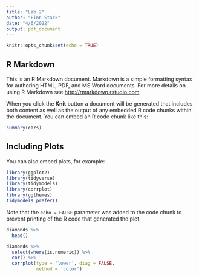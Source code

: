 ```yaml
---
title: "Lab 2"
author: "Finn Stack"
date: "4/6/2022"
output: pdf_document
---
```


```r
knitr::opts_chunk$set(echo = TRUE)
```

## R Markdown

This is an R Markdown document. Markdown is a simple formatting syntax for authoring HTML, PDF, and MS Word documents. For more details on using R Markdown see <http://rmarkdown.rstudio.com>.

When you click the **Knit** button a document will be generated that includes both content as well as the output of any embedded R code chunks within the document. You can embed an R code chunk like this:

```r
summary(cars)
```

## Including Plots

You can also embed plots, for example:

```r
library(ggplot2)
library(tidyverse)
library(tidymodels)
library(corrplot)
library(ggthemes)
tidymodels_prefer()
```

Note that the `echo = FALSE` parameter was added to the code chunk to prevent printing of the R code that generated the plot.

```r
diamonds %>% 
  head()
```

```r
diamonds %>% 
  select(where(is.numeric)) %>% 
  cor() %>% 
  corrplot(type = 'lower', diag = FALSE, 
           method = 'color')
```